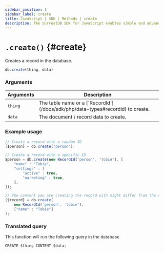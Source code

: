 ```yaml
---
sidebar_position: 1
sidebar_label: create
title: JavaScript | SDK | Methods | create
description: The SurrealDB SDK for JavaScript enables simple and advanced querying of a remote or embedded database.
---
```



# `.create()` {#create}

Creates a record in the database.

```javascript title="Method Syntax"
db.create(thing, data)
```

### Arguments
<table>
    <thead>
        <tr>
            <th colspan="2" scope="col">Arguments</th>
            <th colspan="2" scope="col">Description</th>
        </tr>
    </thead>
    <tbody>
        <tr>
            <td colspan="2" scope="row" data-label="Arguments">
                <code>thing</code>
                <Label label="required" />
            </td>
            <td colspan="2" scope="row" data-label="Description">
                The table name or a [`RecordId`](/docs/sdk/php/data-types#recordid) to create.
            </td>
        </tr>
        <tr>
            <td colspan="2" scope="row" data-label="Arguments">
                <code>data</code>
               <Label label="optional" />
            </td>
            <td colspan="2" scope="row" data-label="Description">
                The document / record data to create.
            </td>
        </tr>
    </tbody>
</table>

### Example usage
```javascript
// Create a record with a random ID
[$person] = db.create('person');

// Create a record with a specific ID
$person = db.create(new RecordId('person', 'tobie'), [
	"name" : 'Tobie',
	"settings" : [
		"active" : true,
		"marketing" : true,
	],
]);

// The content you are creating the record with might differ from the return type
[$record] = db.create(
    new RecordId('person', 'tobie'),
    ["name" : "Tobie"]
);
```

### Translated query
This function will run the following query in the database.

```surql
CREATE $thing CONTENT $data;
```